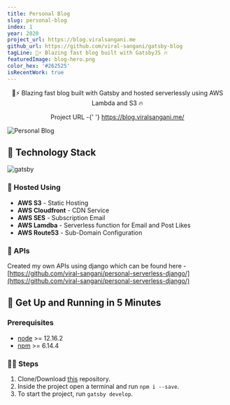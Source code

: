 ```yaml
---
title: Personal Blog
slug: personal-blog
index: 1
year: 2020
project_url: https://blog.viralsangani.me
github_url: https://github.com/viral-sangani/gatsby-blog
tagLine: 🚀⚡️ Blazing fast blog built with GatsbyJS 🔥
featuredImage: blog-hero.png
color_hex: '#262525'
isRecentWork: true
---
```


<p align="center">
    🚀⚡️ Blazing fast blog built with Gatsby and hosted serverlessly using AWS
    Lambda and S3 🔥
</p>

<p align="center">
    Project URL -{' '}
    <a href="https://blog.viralsangani.me/">https://blog.viralsangani.me/</a>
</p>

![Personal Blog](https://raw.githubusercontent.com/viral-sangani/blog.viralsangani.me/master/static/gatsby-blog-gif.gif)

## 🙌 Technology Stack

![gatsby](https://img.shields.io/badge/Gastby-JS-%23663399)

### 💾 Hosted Using

-   **AWS S3** - Static Hosting
-   **AWS Cloudfront** - CDN Service
-   **AWS SES** - Subscription Email
-   **AWS Lamdba** - Serverless function for Email and Post Likes
-   **AWS Route53** - Sub-Domain Configuration

### 🔑 APIs

Created my own APIs using django which can be found here - [https://github.com/viral-sangani/personal-serverless-django/](https://github.com/viral-sangani/personal-serverless-django/)

## 🚀 Get Up and Running in 5 Minutes

### Prerequisites

-   [node](https://nodejs.org/en/) >= 12.16.2
-   [npm](https://www.npmjs.com/) >= 6.14.4

### 🏃‍♂️ Steps

1. Clone/Download [this](https://github.com/viral-sangani/gatsby-blog) repository.
2. Inside the project open a terminal and run `npm i --save`.
3. To start the project, run `gatsby develop`.
